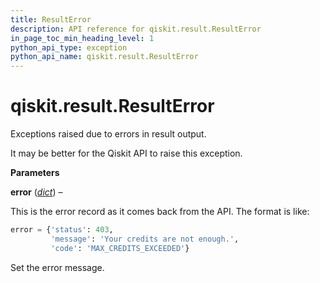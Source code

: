 ```yaml
---
title: ResultError
description: API reference for qiskit.result.ResultError
in_page_toc_min_heading_level: 1
python_api_type: exception
python_api_name: qiskit.result.ResultError
---
```


<span id="qiskit-result-resulterror" />

# qiskit.result.ResultError

<Class id="qiskit.result.ResultError" github="https://github.com/qiskit/qiskit/tree/main/qiskit/result/exceptions.py" signature="qiskit.result.ResultError(error)">
  Exceptions raised due to errors in result output.

  It may be better for the Qiskit API to raise this exception.

  **Parameters**

  **error** ([*dict*](https://docs.python.org/3/library/stdtypes.html#dict "(in Python v3.12)")) –

  This is the error record as it comes back from the API. The format is like:

  ```python
  error = {'status': 403,
           'message': 'Your credits are not enough.',
           'code': 'MAX_CREDITS_EXCEEDED'}
  ```

  Set the error message.
</Class>

